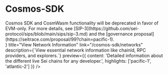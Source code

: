 
# Cosmos-SDK

<Callout type="error" emoji="⚠️" title="Deprecation Notice">
  Cosmos SDK and CosmWasm functionality will be deprecated in favor of EVM-only. For more details, see [SIP-3](https://github.com/sei-protocol/sips/blob/main/sips/sip-3.md) and the [governance proposal](https://seitrace.com/proposal/99?chain=pacific-1).
</Callout>

<div className="grid grid-cols-1 md:grid-cols-2 gap-4 my-8">
  <LinkCard
    icon={<IconCoins />}
    title="View Network Information"
    link="/cosmos-sdk/networks"
    description={`View essential network information like chainId, RPC providers, and explorers.`}
    preview={{
      content: 'Detailed information about the different live Sei chains for any developer.',
      highlights: ['pacific-1', 'atlantic-2']
    }}
  />
</div>
